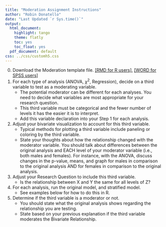 ```yaml
---
title: "Moderation Assignment Instructions"
author: "Robin Donatello"
date: "Last Updated `r Sys.time()`"
output:
  html_document:
    highlight: tango
    theme: flatly
    toc: yes
    toc_float: yes
  pdf_document: default
css: ../css/customh5.css
---
```



0. Download the Moderation template file. [[RMD for R users]](Moderation_template.Rmd), [[WORD for SPSS users]](Moderation_template.docx)
1. For each type of analysis (ANOVA, $\chi^2$, Regression), decide on a third variable to test as a moderating variable.
    - The potential moderator can be different for each analyses. You need to decide what variables are most appropriate for your research question. 
    - This third variable must be categorical and the fewer number of levels it has the easier it is to interpret. 
    - Add this variable declaration into your Step 1 for each analysis. 
2. Adjust your bivariate visualization to account for this third variable. 
    - Typical methods for plotting a third variable include paneling or coloring by the third variable.
    - State your thoughts about how the relationship changed with the moderator variable. You should talk about differences between the original analysis and EACH level of your moderator variable (i.e., both males and females). For instance, with the ANOVA, discuss changes in the p-value, means, and graph for males in comparison to the original analysis AND for females in comparison to the original analysis.
3. Adjust your Research Question to include this third variable. 
    - Is the relationship between X and Y the same for all levels of Z?
4. For each analysis, run the original model, and stratified model.  
    - See examples below for how to do this in R. 
5. Determine if the third variable is a moderator or not.
    - You should state what the original analysis shows regarding the relationship you are testing. 
    - State based on your previous explanation if the third variable moderates the Bivariate Relationship.
   

